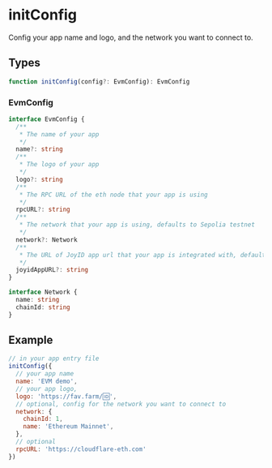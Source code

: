 # initConfig

Config your app name and logo, and the network you want to connect to.

## Types

```ts
function initConfig(config?: EvmConfig): EvmConfig
```

### EvmConfig

```ts
interface EvmConfig {
  /**
   * The name of your app
   */
  name?: string
  /**
   * The logo of your app
   */
  logo?: string
  /**
   * The RPC URL of the eth node that your app is using
   */
  rpcURL?: string
  /**
   * The network that your app is using, defaults to Sepolia testnet
   */
  network?: Network
  /**
   * The URL of JoyID app url that your app is integrated with, defaults to https://testnet.joyid.dev
   */
  joyidAppURL?: string
}

interface Network {
  name: string
  chainId: string
}
```

## Example

```js
// in your app entry file
initConfig({
  // your app name
  name: 'EVM demo',
  // your app logo,
  logo: 'https://fav.farm/🆔',
  // optional, config for the network you want to connect to
  network: {
    chainId: 1,
    name: 'Ethereum Mainnet',
  },
  // optional
  rpcURL: 'https://cloudflare-eth.com'
})
```
